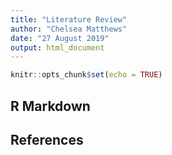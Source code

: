 ```yaml
---
title: "Literature Review"
author: "Chelsea Matthews"
date: "27 August 2019"
output: html_document
---
```


```r
knitr::opts_chunk$set(echo = TRUE)
```

## R Markdown 



## References

